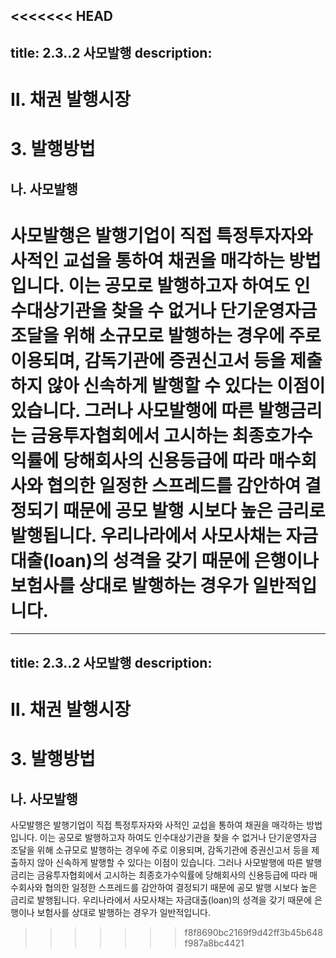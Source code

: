<<<<<<< HEAD
---
title: 2.3..2 사모발행 
description:
---

# Ⅱ. 채권 발행시장
# 3. 발행방법

## 나. 사모발행

사모발행은 발행기업이 직접 특정투자자와 사적인 교섭을 통하여 채권을 매각하는 방법입니다. 이는 공모로 발행하고자 하여도 인수대상기관을 찾을 수 없거나 단기운영자금 조달을 위해 소규모로 발행하는 경우에 주로 이용되며, 감독기관에 증권신고서 등을 제출하지 않아 신속하게 발행할 수 있다는 이점이 있습니다. 그러나 사모발행에 따른 발행금리는 금융투자협회에서 고시하는 최종호가수익률에 당해회사의 신용등급에 따라 매수회사와 협의한 일정한 스프레드를 감안하여 결정되기 때문에 공모 발행 시보다 높은 금리로 발행됩니다. 우리나라에서 사모사채는 자금대출(loan)의 성격을 갖기 때문에 은행이나 보험사를 상대로 발행하는 경우가 일반적입니다.
=======
---
title: 2.3..2 사모발행 
description:
---

# Ⅱ. 채권 발행시장
# 3. 발행방법

## 나. 사모발행

사모발행은 발행기업이 직접 특정투자자와 사적인 교섭을 통하여 채권을 매각하는 방법입니다. 이는 공모로 발행하고자 하여도 인수대상기관을 찾을 수 없거나 단기운영자금 조달을 위해 소규모로 발행하는 경우에 주로 이용되며, 감독기관에 증권신고서 등을 제출하지 않아 신속하게 발행할 수 있다는 이점이 있습니다. 그러나 사모발행에 따른 발행금리는 금융투자협회에서 고시하는 최종호가수익률에 당해회사의 신용등급에 따라 매수회사와 협의한 일정한 스프레드를 감안하여 결정되기 때문에 공모 발행 시보다 높은 금리로 발행됩니다. 우리나라에서 사모사채는 자금대출(loan)의 성격을 갖기 때문에 은행이나 보험사를 상대로 발행하는 경우가 일반적입니다.
>>>>>>> f8f8690bc2169f9d42ff3b45b648f987a8bc4421
